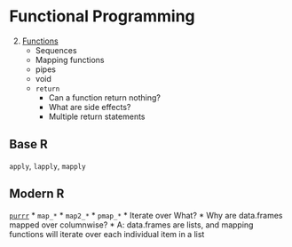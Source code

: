 # Functional Programming

2. [Functions](https://hackmd.io/R_cVl-DBSve03vc1trHrGw)
    * Sequences
    * Mapping functions
    * pipes
    * void
    * `return`
        * Can a function return nothing?
        * What are side effects?
        * Multiple return statements

## Base R
 `apply`, `lapply`, `mapply`

## Modern R

[`purrr`](https://raw.githubusercontent.com/rstudio/cheatsheets/main/purrr.pdf)
* `map_*`
* `map2_*`
* `pmap_*`
  * Iterate over What?
  * Why are data.frames mapped over columnwise?
    * A: data.frames are lists, and mapping functions will iterate over each individual item in a list